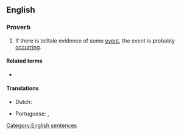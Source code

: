 ==English==

===Proverb===
{{en-proverb}}

# {{lb|en|UK|US|Australia|Canada|NZ}} If there is telltale evidence of some [[event]], the event is probably [[occurring]].

====Related terms====
* {{l|en|no smoke without fire}}

====Translations====
{{trans-top|if there is telltale evidence of some event, the event is probably occurring}}
* Dutch: {{t|nl|waar rook is is vuur}}
{{trans-mid}}
* Portuguese: {{t|pt|onde há fumaça, há fogo}} {{qualifier|Brazil}}, {{t|pt|onde há fumo, há fogo}} {{qualifier|Portugal}}
{{trans-bottom}}

[[Category:English sentences]]